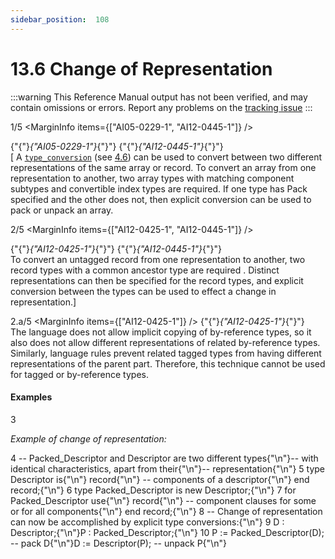 ```yaml
---
sidebar_position:  108
---
```


# 13.6 Change of Representation

:::warning
This Reference Manual output has not been verified,
and may contain omissions or errors.
Report any problems on the [tracking issue](https://github.com/ada-lang-io/ada-lang-io/issues/20)
:::


<MarginText>1/5</MarginText>
<MarginInfo items={["AI05-0229-1", "AI12-0445-1"]} /><p>{"{"}<em>{"AI05-0229-1"}</em>{"}"} {"{"}<em>{"AI12-0445-1"}</em>{"}"} <br />[ A <code><a href="../AA-4/AA-4.6#S0162">type_conversion</a></code> (see <a href="../AA-4/AA-4.6">4.6</a>) can be used to convert between two different representations of the same array or record. To convert an array from one representation to another, two array types  with matching component subtypes  and convertible index types are required. If one type has Pack specified and the other does not, then explicit conversion can be used to pack or unpack an array.<br /></p>

<MarginText>2/5</MarginText>
<MarginInfo items={["AI12-0425-1", "AI12-0445-1"]} /><p>{"{"}<em>{"AI12-0425-1"}</em>{"}"} {"{"}<em>{"AI12-0445-1"}</em>{"}"} <br />To convert an untagged  record from one representation to another, two record types with a common ancestor type are required . Distinct representations can then be specified for the record types, and explicit conversion between the types can be used to effect a change in representation.] <br /></p>

<MarginText>2.a/5</MarginText>
<MarginInfo items={["AI12-0425-1"]} /><Admonition type="aarm" aarm="ramification" title="Ramification: ">
<strong></strong>{"{"}<em>{"AI12-0425-1"}</em>{"}"} <br />The language does not allow implicit copying of by-reference types, so it also does not allow different representations of related by-reference types. Similarly, language rules prevent related tagged types from having different representations of the parent part. Therefore, this  technique cannot be used  for tagged or by-reference types. <br /></Admonition>


#### Examples

<MarginText>3</MarginText>
<p><em>Example of change of representation:</em> <br /></p>

<MarginText>4</MarginText>
<CodeBlock language="ada">
-- Packed_Descriptor and Descriptor are two different types{"\n"}-- with identical characteristics, apart from their{"\n"}-- representation{"\n"}
<MarginText>5</MarginText>
type Descriptor is{"\n"}    record{"\n"}      -- components of a descriptor{"\n"}    end record;{"\n"}
<MarginText>6</MarginText>
type Packed_Descriptor is new Descriptor;{"\n"}
<MarginText>7</MarginText>
for Packed_Descriptor use{"\n"}    record{"\n"}      -- component clauses for some or for all components{"\n"}    end record;{"\n"}
<MarginText>8</MarginText>
-- Change of representation can now be accomplished by explicit type conversions:{"\n"}
<MarginText>9</MarginText>
D : Descriptor;{"\n"}P : Packed_Descriptor;{"\n"}
<MarginText>10</MarginText>
P := Packed_Descriptor(D);  -- pack D{"\n"}D := Descriptor(P);         -- unpack P{"\n"}

</CodeBlock>
